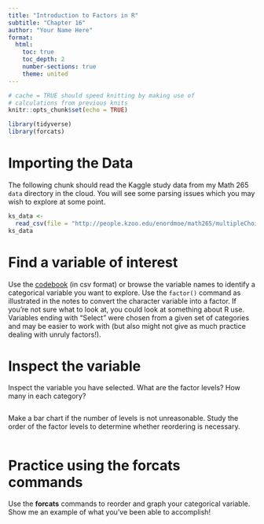 ```yaml
---
title: "Introduction to Factors in R"
subtitle: "Chapter 16"
author: "Your Name Here"
format:
  html:
    toc: true
    toc_depth: 2
    number-sections: true
    theme: united
---
```


```r
# cache = TRUE should speed knitting by making use of
# calculations from previous knits
knitr::opts_chunk$set(echo = TRUE)
```

```r
library(tidyverse)
library(forcats)
```


# Importing the Data 

The following chunk should read the Kaggle study data from my Math 265 `data` directory in the cloud. You will see some parsing issues which you may wish to explore at some point.  

```r
ks_data <-
  read_csv(file = "http://people.kzoo.edu/enordmoe/math265/multipleChoiceResponses.csv")
ks_data
```

# Find a variable of interest  

Use the [codebook](http://people.kzoo.edu/enordmoe/math265/schema.csv) (in csv format) or browse the variable names to identify a categorical variable you want to explore. Use the `factor()` command as illustrated in the notes to convert the character variable into a factor. If you're not sure what to look at, you could look at something about R use. Variables ending with "Select" were chosen from a given set of categories and may be easier to work with (but also might not give as much practice dealing with unruly factors!). 

# Inspect the variable  

Inspect the variable you have selected. What are the factor levels? How many in each category? 

```r

```

Make a bar chart if the number of levels is not unreasonable. Study the order of the factor levels to determine whether reordering is necessary.  

```r

```


# Practice using the   **forcats** commands  

Use the **forcats** commands to reorder and graph your categorical variable. Show me an example of what you've been able to accomplish!

```r

```


